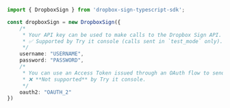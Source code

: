 ```typescript index.ts
import { DropboxSign } from 'dropbox-sign-typescript-sdk';

const dropboxSign = new DropboxSign({
    /*
     * Your API key can be used to make calls to the Dropbox Sign API. See [Authentication](https://raw.githubusercontent.com) for more information.
     * ✅ Supported by Try it console (calls sent in `test_mode` only).
     */
    username: "USERNAME",
    password: "PASSWORD",
    /*
     * You can use an Access Token issued through an OAuth flow to send calls to the Dropbox Sign API from your app. The access scopes required by this endpoint are listed in the gray box above. See [Authentication](https://raw.githubusercontent.com) for more information.
     * ❌ **Not supported** by Try it console.
     */
    oauth2: "OAUTH_2"
})
```